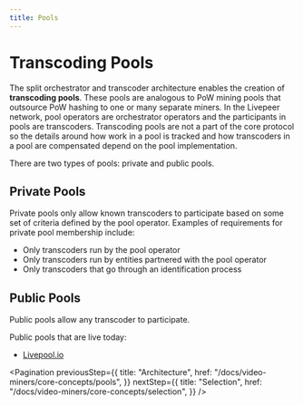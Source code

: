 ```yaml
---
title: Pools
---
```


# Transcoding Pools

The split orchestrator and transcoder architecture enables the creation of
**transcoding pools**. These pools are analogous to PoW mining pools that
outsource PoW hashing to one or many separate miners. In the Livepeer network,
pool operators are orchestrator operators and the participants in pools are
transcoders. Transcoding pools are not a part of the core protocol so the
details around how work in a pool is tracked and how transcoders in a pool are
compensated depend on the pool implementation.

There are two types of pools: private and public pools.

## Private Pools

Private pools only allow known transcoders to participate based on some set of
criteria defined by the pool operator. Examples of requirements for private pool
membership include:

- Only transcoders run by the pool operator
- Only transcoders run by entities partnered with the pool operator
- Only transcoders that go through an identification process

## Public Pools

Public pools allow any transcoder to participate.

Public pools that are live today:

- [Livepool.io](http://livepool.io/)

<Pagination
  previousStep={{
    title: "Architecture",
    href: "/docs/video-miners/core-concepts/pools",
  }}
  nextStep={{
    title: "Selection",
    href: "/docs/video-miners/core-concepts/selection",
  }}
/>
